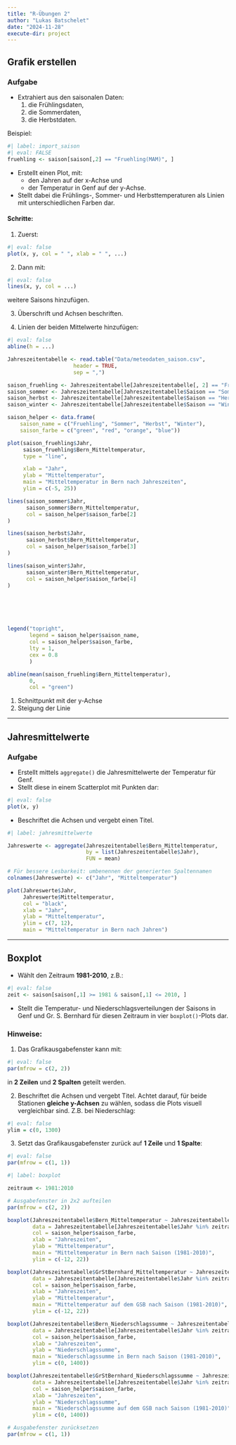 ```yaml
---
title: "R-Übungen 2"
author: "Lukas Batschelet"
date: "2024-11-28"
execute-dir: project
---
```


## Grafik erstellen

### Aufgabe

- Extrahiert aus den saisonalen Daten:
    1. die Frühlingsdaten,
    2. die Sommerdaten,
    3. die Herbstdaten.

Beispiel:
```r
#| label: import_saison
#| eval: FALSE
fruehling <- saison[saison[,2] == "Fruehling(MAM)", ]
```

- Erstellt einen Plot, mit:
    - den Jahren auf der x-Achse und
    - der Temperatur in Genf auf der y-Achse.
- Stellt dabei die Frühlings-, Sommer- und Herbsttemperaturen als Linien mit unterschiedlichen Farben dar.



#### Schritte:

1. Zuerst:

```r
#| eval: false
plot(x, y, col = " ", xlab = " ", ...)
```

2. Dann mit:

```r
#| eval: false
lines(x, y, col = ...)
```
weitere Saisons hinzufügen.

3. Überschrift und Achsen beschriften.

4. Linien der beiden Mittelwerte hinzufügen:

```r
#| eval: false
abline(h = ...)
```

:::{.callout-tip title="Lösung" collapse="true"}

```r
Jahreszeitentabelle <- read.table("Data/meteodaten_saison.csv",
                     header = TRUE,
                     sep = ",")

saison_fruehling <- Jahreszeitentabelle[Jahreszeitentabelle[, 2] == "Fruehling(MAM)", ]
saison_sommer <- Jahreszeitentabelle[Jahreszeitentabelle$Saison == "Sommer(JJA)", ]
saison_herbst <- Jahreszeitentabelle[Jahreszeitentabelle$Saison == "Herbst(SON)", ]
saison_winter <- Jahreszeitentabelle[Jahreszeitentabelle$Saison == "Winter(DJF)", ]

saison_helper <- data.frame(
    saison_name = c("Fruehling", "Sommer", "Herbst", "Winter"),
    saison_farbe = c("green", "red", "orange", "blue"))

plot(saison_fruehling$Jahr,
     saison_fruehling$Bern_Mitteltemperatur,
     type = "line",

     xlab = "Jahr",
     ylab = "Mitteltemperatur",
     main = "Mitteltemperatur in Bern nach Jahreszeiten",
     ylim = c(-5, 25))

lines(saison_sommer$Jahr,
      saison_sommer$Bern_Mitteltemperatur,
      col = saison_helper$saison_farbe[2]
)

lines(saison_herbst$Jahr,
      saison_herbst$Bern_Mitteltemperatur,
      col = saison_helper$saison_farbe[3]
)

lines(saison_winter$Jahr,
      saison_winter$Bern_Mitteltemperatur,
      col = saison_helper$saison_farbe[4]
)






legend("topright",
       legend = saison_helper$saison_name,
       col = saison_helper$saison_farbe,
       lty = 1,
       cex = 0.8
       )

abline(mean(saison_fruehling$Bern_Mitteltemperatur),
       0,
       col = "green")
```
1. Schnittpunkt mit der y-Achse
2. Steigung der Linie

:::

---

## Jahresmittelwerte

### Aufgabe

- Erstellt mittels `aggregate()` die Jahresmittelwerte der Temperatur für Genf.
- Stellt diese in einem Scatterplot mit Punkten dar:

```r
#| eval: false
plot(x, y)
```

- Beschriftet die Achsen und vergebt einen Titel.

:::{.callout-tip title="Lösung" collapse="true"}

```r
#| label: jahresmittelwerte

Jahreswerte <- aggregate(Jahreszeitentabelle$Bern_Mitteltemperatur,
                         by = list(Jahreszeitentabelle$Jahr),
                         FUN = mean)

# Für bessere Lesbarkeit: umbenennen der generierten Spaltennamen
colnames(Jahreswerte) <- c("Jahr", "Mitteltemperatur")

plot(Jahreswerte$Jahr,
     Jahreswerte$Mitteltemperatur,
     col = "black",
     xlab = "Jahr",
     ylab = "Mitteltemperatur",
     ylim = c(7, 12),
     main = "Mitteltemperatur in Bern nach Jahren")
```

:::

---

## Boxplot

- Wählt den Zeitraum **1981-2010**, z.B.:
```r
#| eval: false
zeit <- saison[saison[,1] >= 1981 & saison[,1] <= 2010, ]
```

- Stellt die Temperatur- und Niederschlagsverteilungen der Saisons in Genf und Gr. S. Bernhard für diesen Zeitraum in vier `boxplot()`-Plots dar.

### Hinweise:
1. Das Grafikausgabefenster kann mit:

```r
#| eval: false
par(mfrow = c(2, 2))
```
in **2 Zeilen** und **2 Spalten** geteilt werden.

2. Beschriftet die Achsen und vergebt Titel. Achtet darauf, für beide Stationen **gleiche y-Achsen** zu wählen, sodass die Plots visuell vergleichbar sind. Z.B. bei Niederschlag:

```r
#| eval: false
ylim = c(0, 1300)
```


3. Setzt das Grafikausgabefenster zurück auf **1 Zeile** und **1 Spalte**:

```r
#| eval: false
par(mfrow = c(1, 1))
```

:::{.callout-tip title="Lösung" collapse="true"}

```r
#| label: boxplot

zeitraum <- 1981:2010

# Ausgabefenster in 2x2 aufteilen
par(mfrow = c(2, 2))

boxplot(Jahreszeitentabelle$Bern_Mitteltemperatur ~ Jahreszeitentabelle$Saison,
        data = Jahreszeitentabelle[Jahreszeitentabelle$Jahr %in% zeitraum, ],
        col = saison_helper$saison_farbe,
        xlab = "Jahreszeiten",
        ylab = "Mitteltemperatur",
        main = "Mitteltemperatur in Bern nach Saison (1981-2010)",
        ylim = c(-12, 22))

boxplot(Jahreszeitentabelle$GrStBernhard_Mitteltemperatur ~ Jahreszeitentabelle$Saison,
        data = Jahreszeitentabelle[Jahreszeitentabelle$Jahr %in% zeitraum, ],
        col = saison_helper$saison_farbe,
        xlab = "Jahreszeiten",
        ylab = "Mitteltemperatur",
        main = "Mitteltemperatur auf dem GSB nach Saison (1981-2010)",
        ylim = c(-12, 22))

boxplot(Jahreszeitentabelle$Bern_Niederschlagssumme ~ Jahreszeitentabelle$Saison,
        data = Jahreszeitentabelle[Jahreszeitentabelle$Jahr %in% zeitraum, ],
        col = saison_helper$saison_farbe,
        xlab = "Jahreszeiten",
        ylab = "Niederschlagssumme",
        main = "Niederschlagssumme in Bern nach Saison (1981-2010)",
        ylim = c(0, 1400))

boxplot(Jahreszeitentabelle$GrStBernhard_Niederschlagssumme ~ Jahreszeitentabelle$Saison,
        data = Jahreszeitentabelle[Jahreszeitentabelle$Jahr %in% zeitraum, ],
        col = saison_helper$saison_farbe,
        xlab = "Jahreszeiten",
        ylab = "Niederschlagssumme",
        main = "Niederschlagssumme auf dem GSB nach Saison (1981-2010)",
        ylim = c(0, 1400))

# Ausgabefenster zurücksetzen
par(mfrow = c(1, 1))
```

:::
